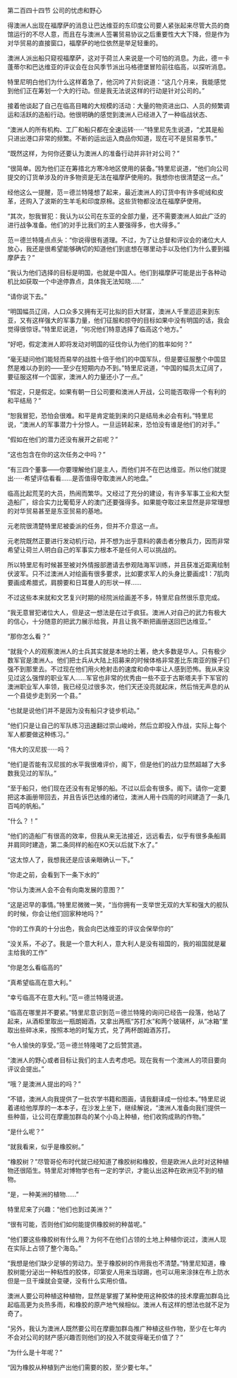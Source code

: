 

第二百四十四节 公司的忧虑和野心

得澳洲人出现在福摩萨的消息让巴达维亚的东印度公司要人紧张起来尽管大员的商馆运行的不尽人意，而且在与澳洲人签署贸易协议之后重要性大大下降，但是作为对华贸易的直接窗口，福摩萨的地位依然是举足轻重的。

澳洲人派出船只窥视福摩萨，这对于荷兰人来说是一个可怕的消息。为此，德＝卡蓬蒂尔和巴达维亚的评议会在台风季节派出马格德堡冒险前往临高，以探听消息。

特里尼明白他们为什么这样着急了，他沉吟了片刻说道：“这几个月来，我能感觉到他们正在筹划一个大的行动。但是我无法说这样的行动是针对公司的。”

接着他谈起了自己在临高目睹的大规模的活动：大量的物资进出口、人员的频繁调运和活跃的造船行动。他很明确的感觉到澳洲人已经进入了一种临战状态、

“澳洲人的所有机构、工厂和船只都在全速运转······”特里尼先生说道，“尤其是船只进出港口非常的频繁。不断的运出运入商品你知道，现在可不是贸易季节。”

“既然这样，为何你还要认为澳洲人的准备行动并非针对公司？”

“很简单。因为他们正在筹措北方寒冷地区使用的装备。”特里尼说道，“他们向公司提交的订货单涉及的许多物资是无法在福摩萨使用的。我想你也很清楚这一点。”

经他这么一提醒，范＝德兰特隆想了起来，最近澳洲人的订货中有许多呢绒和皮革，还购入了波斯的生羊毛和印度原棉。这些货物都没法在福摩萨使用。

“其次，恕我冒犯：我认为以公司在东亚的全部力量，还不需要澳洲人如此广泛的进行战争准备。他们的对手比我们的主人要强得多，也大得多。”

范＝德兰特隆点点头：“你说得很有道理。不过，为了让总督和评议会的诸位大人放心，我还是很希望能够确切的知道他们到底想在哪里动手以及他们为什么要到福摩萨去？”

“我认为他们选择的目标是明国，也就是中国人。他们到福摩萨可能是出于各种动机比如获取一个中途停靠点，具体我无法知晓……”

“请你说下去。”

“明国幅员辽阔，人口众多又拥有无可比拟的巨大财富，澳洲人千里迢迢来到东亚，又有这样强大的军事力量，他们征服和掠夺的目标如果中没有明国的话，我会觉得很惊讶。”特里尼说道，“何况他们特意选择了临高这个地方。”

“好吧，假定澳洲人即将发动对明国的征伐你认为他们的胜率如何？”

“毫无疑问他们能轻而易举的战胜十倍于他们的中国军队，但是要征服整个中国显然是难以办到的——至少在短期内办不到。”特里尼说道，“中国的幅员太辽阔了，要征服这样一个国家，澳洲人的力量还小了一点。”

“假定，只是假定。如果有朝一日公司要和澳洲人开战，公司能否取得一个有利的和平结局？”

“恕我冒犯，恐怕会很难。和平是肯定能到来的只是结局未必会有利。”特里尼说，“澳洲人的军事潜力十分惊人。一旦运转起来，恐怕没有谁是他们的对手。”

“假如在他们的潜力还没有展开之前呢？”

“这也包含在你的这次任务之中吗？”

“有三四个董事——你要理解他们是主人，而他们并不在巴达维亚。所以他们就提出······希望评估看看……是否值得夺取澳洲人的地盘。”

临高比起荒芜的大员，热闹而繁华。又经过了充分的建设，有许多军事工业和大型造船厂，综合实力比葡萄牙人的澳门还要强得多。如果能夺取过来显然是非常理想的对华贸易甚至是东亚贸易的基地。

元老院很清楚特里尼被委派的任务，但并不介意这一点。

元老院既然正要进行发动机行动，并不想为出乎意料的袭击者分散兵力，因而非常希望让荷兰人明白自己的军事实力根本不是任何人可以挑战的。

所以特里尼有时候甚至被对外情报部邀请去参观陆海军训练，并且获准近距离绘制伏波军。只不过澳洲人对绘画有很多要求，比如要求军人的头身比要画成1：7肌肉要画成希腊式，肩膀要和日耳曼人的形状一样……

不过这些本来就和文艺复兴时期的经院派绘画差不多，特里尼自然很乐意完成。

“我无意冒犯诸位大人，但是这一想法是在过于疯狂。澳洲人对自己的武力有极大的信心，十分随意的把武力展示给我，并且让我不断把画册送回巴达维亚。”

“那你怎么看？”

“就我个人的观察澳洲人的士兵其实就是本地的土著，绝大多数是华人。只有极少数军官是澳洲人。他们把士兵从大陆上招募来的时候体格非常差比东南亚的猴子们强不到那里去。不过现在他们用火枪射击的速度和命中率让人感到恐怖。我从来没见过这么强悍的职业军人……军官也非常的优秀由一些不亚于古斯塔夫手下军官的澳洲职业军人率领，我已经见过很多次，他们天还没亮就起床，然后悄无声息的从一个县徒步走到另一个县。”

“也就是说他们并不是因为没有船只才徒步机动。”

“他们只是让自己的军队练习迅速翻过崇山峻岭，然后立即投入作战，实际上每个军人都要做这种练习。”

“伟大的汉尼拔······吗？

“他们是否能有汉尼拔的水平我很难评价，阁下，但是他们的战力显然超越了大多数我见过的军队。”

“至于船只，他们现在还没有有足够的船。不过以后会有很多。阁下。请你一定要把这本画册带回去，并且告诉巴达维的诸位，澳洲人用十四周的时间建造了一条几百吨的帆船。”

“什么？！”

“他们的造船厂有很高的效率，但我从来无法接近，远远看去，似乎有很多条船肩并肩同时建造，第二条同样的船在KO天以后就下水了。”

“这太惊人了，我想我还是应该亲眼确认一下。”

“你走之前，会看到下一条下水的”

“你认为澳洲人会不会有向南发展的意图？”

“这是迟早的事情。”特里尼微微一笑，“当你拥有一支举世无双的大军和强大的舰队的时候，你会让他们回家种地吗？”

“你的工作真的十分出色，我会向巴达维亚的评议会保举你的”

“没关系，不必了。我是一个意大利人，意大利人是没有祖国的，我的祖国就是雇主给我的工作”

“你是怎么看临高的”

“真希望临高在意大利。”

“幸亏临高不在意大利。”范＝德兰特隆说道。

“临高在哪里并不要紧。”特里尼意识到范＝德兰特隆的询问已经告一段落，他站了起来，从酒柜里取出一瓶朗姆酒，又拿出两瓶“苏打水”和两个玻璃杯，从“冰箱”里取出些碎冰来，按照本地的时髦方式，兑了两杯朗姆酒苏打。

“令人愉快的享受。”范＝德兰特隆喝了之后赞赏道。

“澳洲人的野心或者目标让我们的主人去考虑吧。现在我有一个澳洲人的项目要向评议会提出。”

“哦？是澳洲人提出的吗？”

“不错，澳洲人向我提供了一批农学书籍和图画，请我翻译成一份绘本。”特里尼说着递给他厚厚的一本本子，在沙发上坐下，继续解说，“澳洲人准备向我们提供一些种苗，让公司在摩鹿加群岛的某个小岛上种植，他们收购成熟的作物。”

“是什么呢？”

“就我看来，似乎是橡胶树。”

“橡胶树？”尽管哥伦布时代就已经知道了橡胶树和橡胶，但是欧洲人此时对这种植物还很陌生。特里尼对博物学也有一定的学识，才能认出这种在欧洲见不到的植物。

“是，一种美洲的植物……”

特里尼来了兴趣：“他们也到过美洲？”

“很有可能，否则他们如何能提供橡胶树的种苗呢。”

“他们要这些橡胶树有什么用？为何不在他们占领的土地上种植你说过，澳洲人现在实际上占领了整个海岛。”

“我想是他们缺少足够的劳动力。至于橡胶树的作用我也不清楚。”特里尼知道，橡胶树能分泌出一种粘性的胶体，印第安人用来当球踢，也可以用来涂抹在布上防水但是一旦干燥就会变硬，没有什么实用价值。

澳洲人要公司种植这种植物，显然是掌握了某种使用这种胶体的技术摩鹿加群岛比起临高更为炎热多雨，和橡胶的原产地气候相似。澳洲人有这样的想法也就不足为奇了。

“另外，我认为澳洲人既然要公司在摩鹿加群岛推广种植这些作物，至少在七年内不会对公司的财产感兴趣否则他们的投入不就变得毫无价值了？”

“为什么是十年呢？”

“因为橡胶从种植到产出他们需要的胶，至少要七年。”

